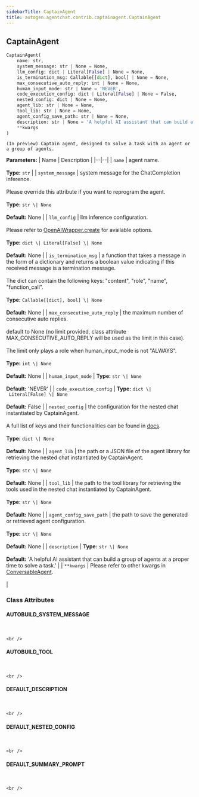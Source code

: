```yaml
---
sidebarTitle: CaptainAgent
title: autogen.agentchat.contrib.captainagent.CaptainAgent
---
```

<h2 id="autogen.agentchat.contrib.captainagent.CaptainAgent" class="doc doc-heading">
    <code class="doc-symbol doc-symbol-heading doc-symbol-class"></code>
    <span class="doc doc-object-name doc-class-name">CaptainAgent</span>
</h2>

```python
CaptainAgent(
    name: str,
    system_message: str | None = None,
    llm_config: dict | Literal[False] | None = None,
    is_termination_msg: Callable[[dict], bool] | None = None,
    max_consecutive_auto_reply: int | None = None,
    human_input_mode: str | None = 'NEVER',
    code_execution_config: dict | Literal[False] | None = False,
    nested_config: dict | None = None,
    agent_lib: str | None = None,
    tool_lib: str | None = None,
    agent_config_save_path: str | None = None,
    description: str | None = 'A helpful AI assistant that can build a group of agents at a proper time to solve a task.',
    **kwargs
)
```

    (In preview) Captain agent, designed to solve a task with an agent or a group of agents.

<b>Parameters:</b>
| Name | Description |
|--|--|
| `name` | agent name.<br/><br/>**Type:** `str` |
| `system_message` | system message for the ChatCompletion inference.<br/><br/>Please override this attribute if you want to reprogram the agent.<br/><br/>**Type:** `str \| None`<br/><br/>**Default:** None |
| `llm_config` | llm inference configuration.<br/><br/>Please refer to [OpenAIWrapper.create](/reference/autogen/OpenAIWrapper#create) for available options.<br/><br/>**Type:** `dict \| Literal[False] \| None`<br/><br/>**Default:** None |
| `is_termination_msg` | a function that takes a message in the form of a dictionary and returns a boolean value indicating if this received message is a termination message.<br/><br/>The dict can contain the following keys: "content", "role", "name", "function_call".<br/><br/>**Type:** `Callable[[dict], bool] \| None`<br/><br/>**Default:** None |
| `max_consecutive_auto_reply` | the maximum number of consecutive auto replies.<br/><br/>default to None (no limit provided, class attribute MAX_CONSECUTIVE_AUTO_REPLY will be used as the limit in this case).<br/><br/>The limit only plays a role when human_input_mode is not "ALWAYS".<br/><br/>**Type:** `int \| None`<br/><br/>**Default:** None |
| `human_input_mode` | **Type:** `str \| None`<br/><br/>**Default:** 'NEVER' |
| `code_execution_config` | **Type:** `dict \| Literal[False] \| None`<br/><br/>**Default:** False |
| `nested_config` | the configuration for the nested chat instantiated by CaptainAgent.<br/><br/>A full list of keys and their functionalities can be found in [docs](https://docs.ag2.ai/docs/topics/captainagent/configurations).<br/><br/>**Type:** `dict \| None`<br/><br/>**Default:** None |
| `agent_lib` | the path or a JSON file of the agent library for retrieving the nested chat instantiated by CaptainAgent.<br/><br/>**Type:** `str \| None`<br/><br/>**Default:** None |
| `tool_lib` | the path to the tool library for retrieving the tools used in the nested chat instantiated by CaptainAgent.<br/><br/>**Type:** `str \| None`<br/><br/>**Default:** None |
| `agent_config_save_path` | the path to save the generated or retrieved agent configuration.<br/><br/>**Type:** `str \| None`<br/><br/>**Default:** None |
| `description` | **Type:** `str \| None`<br/><br/>**Default:** 'A helpful AI assistant that can build a group of agents at a proper time to solve a task.' |
| `**kwargs` | Please refer to other kwargs in [ConversableAgent](https://github.com/ag2ai/ag2/blob/main/autogen/agentchat/conversable_agent.py#L74).<br/><br/> |

### Class Attributes

<code class="doc-symbol doc-symbol-heading doc-symbol-attribute"></code>
#### AUTOBUILD_SYSTEM_MESSAGE
<br />

    <br />

<code class="doc-symbol doc-symbol-heading doc-symbol-attribute"></code>
#### AUTOBUILD_TOOL
<br />

    <br />

<code class="doc-symbol doc-symbol-heading doc-symbol-attribute"></code>
#### DEFAULT_DESCRIPTION
<br />

    <br />

<code class="doc-symbol doc-symbol-heading doc-symbol-attribute"></code>
#### DEFAULT_NESTED_CONFIG
<br />

    <br />

<code class="doc-symbol doc-symbol-heading doc-symbol-attribute"></code>
#### DEFAULT_SUMMARY_PROMPT
<br />

    <br />